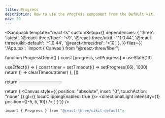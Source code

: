 ```yaml
---
title: Progress
description: How to use the Progress component from the Default kit.
nav: 29
---
```


<Sandpack
  template="react-ts"
  customSetup={{
    dependencies: {
      'three': 'latest',
      '@react-three/fiber': '<9',
      '@react-three/uikit': '^1.0.44',
      '@react-three/uikit-default': '^1.0.44',
      '@react-three/drei': '<10',
    },
  }}
  files={{
    '/App.tsx': `import { Canvas } from "@react-three/fiber";

function ProgressDemo() {
  const [progress, setProgress] = useState(13)

  useEffect(() => {
    const timer = setTimeout(() => setProgress(66), 1000)
    return () => clearTimeout(timer)
  }, [])

  return <Progress value={progress} width={200} />
}

  return (
    <Canvas style={{ position: "absolute", inset: "0", touchAction: "none" }} gl={{ localClippingEnabled: true }}>
      <ambientLight intensity={0.5} />
      <directionalLight intensity={1} position={[-5, 5, 10]} />
      <Fullscreen
        overflow="scroll"
        flexDirection="column"
        alignItems="center"
        padding={32}
        backgroundColor={colors.background}
      >
        <ProgressDemo />
      </Fullscreen>
    </Canvas>
  )
}`}}
/>

```bash
import { Progress } from "@react-three/uikit-default";
```